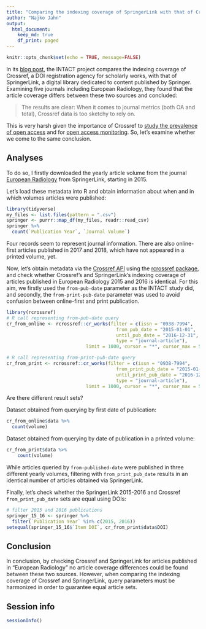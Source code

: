 ```yaml
---
title: "Comparing the indexing coverage of SpringerLink with that of Crossref"
author: "Najko Jahn"
output:
  html_document:
    keep_md: true
    df_print: paged
---
```


```r
knitr::opts_chunk$set(echo = TRUE, message=FALSE)
```

In its [blog post](https://www.intact-project.org/general/openapc/2018/03/22/offsetting-coverage/), the INTACT project compares the indexing coverage of Crossref, a DOI registration agency for scholarly works, with that of SpringerLink, a digital library dedicated to content published by Springer. Examining five journals including European Radiology, they found that the article coverage differs between these two sources and concluded:

> The results are clear: When it comes to journal metrics (both OA and total), Crossref data is too sketchy to rely on.

This is very harsh given the importance of Crossref to [study the prevalence of open access](https://peerj.com/articles/4375/) and for [open access monitoring](http://www.knowledge-exchange.info/event/oa-monitoring). So, let's examine whether we come to the same conclusion. 

## Analyses

To do so, I firstly downloaded the yearly article volume from the journal [European Radiology](http://www.springer.com/medicine/radiology/journal/330) from SpringerLink, starting in 2015.

Let's load these metadata into R and obtain information about when and in which volumes articles were published:


```r
library(tidyverse)
my_files <- list.files(pattern = ".csv")
springer <- purrr::map_df(my_files, readr::read_csv)
springer %>%
  count(`Publication Year`, `Journal Volume`)
```

Four records seem to represent journal information. There are also online-first articles published in 2017 and 2018, which have not appeared in a printed volume, yet. 

Now, let's obtain metadata via the [Crossref API](https://api.crossref.org/) using the [rcrossref package](https://github.com/ropensci/rcrossref), and check whether Crossref's and SpringerLink's indexing coverage of articles published in European Radiology 2015 and 2016 is identical. For this aim, we firstly used the `from-pub-date` parameter as the INTACT study did, and secondly, the `from-print-pub-date` parameter was used to avoid confusion between online-first and print publication. 

```r
library(rcrossref)
# R call representing from-pub-date query
cr_from_online <- rcrossref::cr_works(filter = c(issn = "0938-7994", 
                                        from_pub_date = "2015-01-01", 
                                        until_pub_date = "2016-12-31",
                                        type = "journal-article"),
                             limit = 1000, cursor = "*", cursor_max = 5)

# R call representing from-print-pub-date query
cr_from_print <- rcrossref::cr_works(filter = c(issn = "0938-7994", 
                                        from_print_pub_date = "2015-01-01", 
                                        until_print_pub_date = "2016-12-31",
                                        type = "journal-article"),
                             limit = 1000, cursor = "*", cursor_max = 5)
```

Are there different result sets?

Dataset obtained from querying by first date of publication:

```r
cr_from_online$data %>% 
  count(volume)
```

Dataset obtained from querying by date of publication in a printed volume:

```r
cr_from_print$data %>% 
    count(volume)
```

While articles queried by `from-published-date` were published in three different yearly volumes, filtering with `from_print_pub_date` results in an identical number of articles obtained via SpringerLink.

Finally, let's check whether the SpringerLink 2015-2016 and Crossref `from_print_pub_date` sets are equal using DOIs: 

```r
# filter 2015 and 2016 publications
springer_15_16 <- springer %>%
  filter(`Publication Year` %in% c(2015, 2016))
setequal(springer_15_16$`Item DOI`, cr_from_print$data$DOI)
```

## Conclusion

In conclusion, by checking Crossref and SpringerLink for articles published in "European Radiology" no article coverage differences could be found between these two sources. However, when comparing the indexing coverage of Crossref and SpringerLink, query parameters must be harmonized in order to guarantee equal article sets.

## Session info

```r
sessionInfo()
```
